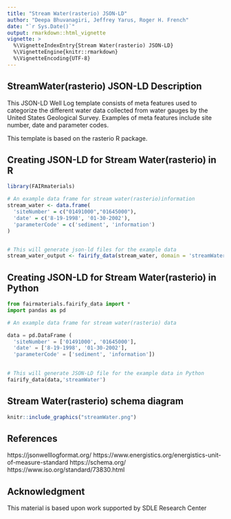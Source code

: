 ```yaml
---
title: "Stream Water(rasterio) JSON-LD"
author: "Deepa Bhuvanagiri, Jeffrey Yarus, Roger H. French"
date: "`r Sys.Date()`"
output: rmarkdown::html_vignette
vignette: >
  %\VignetteIndexEntry{Stream Water(rasterio) JSON-LD}
  %\VignetteEngine{knitr::rmarkdown}
  %\VignetteEncoding{UTF-8}
---
```

StreamWater(rasterio) JSON-LD Description
-----------------------------------
This JSON-LD Well Log template consists of meta features used to categorize the different water data collected from water gauges by the United States Geological Survey. Examples of meta features include site number, date and parameter codes.

This template is based on the rasterio R package.

Creating JSON-LD for Stream Water(rasterio) in R
------------------------------------------
```r
library(FAIRmaterials)

# An example data frame for stream water(rasterio)information
stream_water <- data.frame(
  'siteNumber' = c("01491000","01645000"),
  'date' = c('8-19-1998', '01-30-2002'),
  'parameterCode' = c('sediment', 'information')
)


# This will generate json-ld files for the example data
stream_water_output <- fairify_data(stream_water, domain = 'streamWater')
```

Creating JSON-LD for Stream Water(rasterio) in Python
------------------------------------------

```python
from fairmaterials.fairify_data import *
import pandas as pd

# An example data frame for stream water(rasterio) data

data = pd.DataFrame (
  'siteNumber' = ['01491000', '01645000'],
  'date' = ['8-19-1998', '01-30-2002'],
  'parameterCode' = ['sediment', 'information'])
   

# This will generate JSON-LD file for the example data in Python
fairify_data(data,'streamWater')
```

 Stream Water(rasterio) schema diagram
--------------------------

```r
knitr::include_graphics("streamWater.png")
```



References
--------------------------
https://jsonwelllogformat.org/
https://www.energistics.org/energistics-unit-of-measure-standard
https://schema.org/
https://www.iso.org/standard/73830.html

Acknowledgment
--------------------------
This material is based upon work supported by SDLE Research Center 

